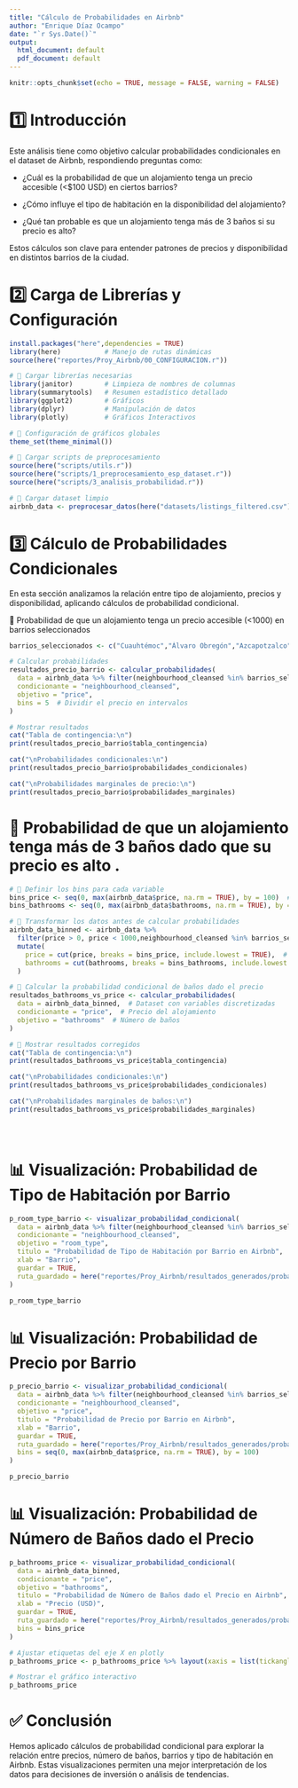 ```yaml
---
title: "Cálculo de Probabilidades en Airbnb"
author: "Enrique Díaz Ocampo"
date: "`r Sys.Date()`"
output:
  html_document: default
  pdf_document: default
---
```


```r
knitr::opts_chunk$set(echo = TRUE, message = FALSE, warning = FALSE)
```

# 1️⃣ Introducción

Este análisis tiene como objetivo calcular probabilidades condicionales en el dataset de Airbnb, respondiendo preguntas como:

- ¿Cuál es la probabilidad de que un alojamiento tenga un precio accesible (<$100 USD) en ciertos barrios?

- ¿Cómo influye el tipo de habitación en la disponibilidad del alojamiento?

- ¿Qué tan probable es que un alojamiento tenga más de 3 baños si su precio es alto?

Estos cálculos son clave para entender patrones de precios y disponibilidad en distintos barrios de la ciudad.

# 2️⃣ Carga de Librerías y Configuración

```r
install.packages("here",dependencies = TRUE)
library(here)           # Manejo de rutas dinámicas
source(here("reportes/Proy_Airbnb/00_CONFIGURACION.r"))
```

```r
# 📌 Cargar librerías necesarias
library(janitor)        # Limpieza de nombres de columnas
library(summarytools)   # Resumen estadístico detallado
library(ggplot2)        # Gráficos
library(dplyr)          # Manipulación de datos
library(plotly)         # Gráficos Interactivos

# 📌 Configuración de gráficos globales
theme_set(theme_minimal())

# 📌 Cargar scripts de preprocesamiento
source(here("scripts/utils.r"))
source(here("scripts/1_preprocesamiento_esp_dataset.r"))
source(here("scripts/3_analisis_probabilidad.r"))

```



```r
# 📌 Cargar dataset limpio
airbnb_data <- preprocesar_datos(here("datasets/listings_filtered.csv"), "Airbnb")

```


# 3️⃣ Cálculo de Probabilidades Condicionales

En esta sección analizamos la relación entre tipo de alojamiento, precios y disponibilidad, aplicando cálculos de probabilidad condicional.

📌 Probabilidad de que un alojamiento tenga un precio accesible (<1000) en barrios seleccionados

```r
barrios_seleccionados <- c("Cuauhtémoc","Álvaro Obregón","Azcapotzalco") 

# Calcular probabilidades
resultados_precio_barrio <- calcular_probabilidades(
  data = airbnb_data %>% filter(neighbourhood_cleansed %in% barrios_seleccionados),
  condicionante = "neighbourhood_cleansed",
  objetivo = "price",
  bins = 5  # Dividir el precio en intervalos
)

# Mostrar resultados
cat("Tabla de contingencia:\n")
print(resultados_precio_barrio$tabla_contingencia)

cat("\nProbabilidades condicionales:\n")
print(resultados_precio_barrio$probabilidades_condicionales)

cat("\nProbabilidades marginales de precio:\n")
print(resultados_precio_barrio$probabilidades_marginales)

```



# 📌 Probabilidad de que un alojamiento tenga más de 3 baños dado que su precio es alto .

```r
# 📌 Definir los bins para cada variable
bins_price <- seq(0, max(airbnb_data$price, na.rm = TRUE), by = 100)  # Intervalos de 100 USD
bins_bathrooms <- seq(0, max(airbnb_data$bathrooms, na.rm = TRUE), by = 0.5)  # Intervalos de 0.5 baños

# 📌 Transformar los datos antes de calcular probabilidades
airbnb_data_binned <- airbnb_data %>%
  filter(price > 0, price < 1000,neighbourhood_cleansed %in% barrios_seleccionados) %>%  # Filtrando valores extremos
  mutate(
    price = cut(price, breaks = bins_price, include.lowest = TRUE),  # Convertir en categorías
    bathrooms = cut(bathrooms, breaks = bins_bathrooms, include.lowest = TRUE)  # Convertir en categorías
  )

# 📌 Calcular la probabilidad condicional de baños dado el precio
resultados_bathrooms_vs_price <- calcular_probabilidades(
  data = airbnb_data_binned,  # Dataset con variables discretizadas
  condicionante = "price",  # Precio del alojamiento
  objetivo = "bathrooms"  # Número de baños
)

# 📌 Mostrar resultados corregidos
cat("Tabla de contingencia:\n")
print(resultados_bathrooms_vs_price$tabla_contingencia)

cat("\nProbabilidades condicionales:\n")
print(resultados_bathrooms_vs_price$probabilidades_condicionales)

cat("\nProbabilidades marginales de baños:\n")
print(resultados_bathrooms_vs_price$probabilidades_marginales)





```

# 📊 Visualización: Probabilidad de Tipo de Habitación por Barrio

```r
p_room_type_barrio <- visualizar_probabilidad_condicional(
  data = airbnb_data %>% filter(neighbourhood_cleansed %in% barrios_seleccionados),
  condicionante = "neighbourhood_cleansed",
  objetivo = "room_type",
  titulo = "Probabilidad de Tipo de Habitación por Barrio en Airbnb",
  xlab = "Barrio",
  guardar = TRUE,
  ruta_guardado = here("reportes/Proy_Airbnb/resultados_generados/probabilidad_condicional_room_type_barrio.png")
)

p_room_type_barrio

```



# 📊 Visualización: Probabilidad de Precio por Barrio

```r
p_precio_barrio <- visualizar_probabilidad_condicional(
  data = airbnb_data %>% filter(neighbourhood_cleansed %in% barrios_seleccionados),
  condicionante = "neighbourhood_cleansed",
  objetivo = "price",
  titulo = "Probabilidad de Precio por Barrio en Airbnb",
  xlab = "Barrio",
  guardar = TRUE,
  ruta_guardado = here("reportes/Proy_Airbnb/resultados_generados/probabilidad_condicional_precio_barrio.png"),
  bins = seq(0, max(airbnb_data$price, na.rm = TRUE), by = 100)
)

p_precio_barrio

```





# 📊 Visualización: Probabilidad de Número de Baños dado el Precio

```r
p_bathrooms_price <- visualizar_probabilidad_condicional(
  data = airbnb_data_binned,
  condicionante = "price",
  objetivo = "bathrooms",
  titulo = "Probabilidad de Número de Baños dado el Precio en Airbnb",
  xlab = "Precio (USD)",
  guardar = TRUE,
  ruta_guardado = here("reportes/Proy_Airbnb/resultados_generados/probabilidad_condicional_bathrooms_vs_price.png"),
  bins = bins_price
)

# Ajustar etiquetas del eje X en plotly
p_bathrooms_price <- p_bathrooms_price %>% layout(xaxis = list(tickangle = 90))

# Mostrar el gráfico interactivo
p_bathrooms_price

```




# ✅ Conclusión

Hemos aplicado cálculos de probabilidad condicional para explorar la relación entre precios, número de baños, barrios y tipo de habitación en Airbnb. Estas visualizaciones permiten una mejor interpretación de los datos para decisiones de inversión o análisis de tendencias.


